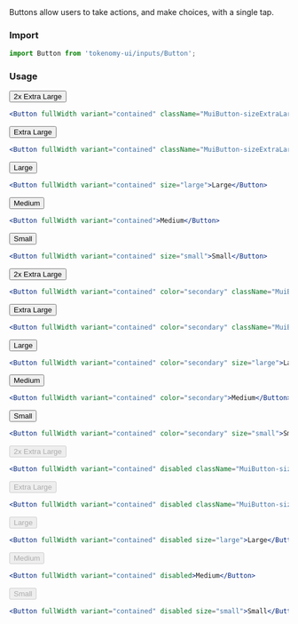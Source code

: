 
<Title>Button</Title>
<Subtitle>
  Buttons allow users to take actions, and make choices, with a single tap.
</Subtitle>

### Import

```jsx
import Button from 'tokenomy-ui/inputs/Button';
```

### Usage

<TabsState initial="primary">
  <div id="primary" title="Primary"><div>
<Button fullWidth variant="contained" className="MuiButton-sizeExtraLarge2x" style={{ marginTop: 20 }}>2x Extra Large</Button>

```jsx
<Button fullWidth variant="contained" className="MuiButton-sizeExtraLarge2x">2x Extra Large</Button>
```
<Button fullWidth variant="contained" className="MuiButton-sizeExtraLarge">Extra Large</Button>

```jsx
<Button fullWidth variant="contained" className="MuiButton-sizeExtraLarge">Extra Large</Button>
```
<Button fullWidth variant="contained" size="large">Large</Button>

```jsx
<Button fullWidth variant="contained" size="large">Large</Button>
```
<Button fullWidth variant="contained">Medium</Button>

```jsx
<Button fullWidth variant="contained">Medium</Button>
```
<Button fullWidth variant="contained" size="small">Small</Button>

```jsx
<Button fullWidth variant="contained" size="small">Small</Button>
```

  </div></div>
  <div id="secondary" title="Secondary"><div>
<Button fullWidth variant="contained" color="secondary" className="MuiButton-sizeExtraLarge2x" style={{ marginTop: 20 }}>2x Extra Large</Button>

```jsx
<Button fullWidth variant="contained" color="secondary" className="MuiButton-sizeExtraLarge2x">2x Extra Large</Button>
```
<Button fullWidth variant="contained" color="secondary" className="MuiButton-sizeExtraLarge">Extra Large</Button>

```jsx
<Button fullWidth variant="contained" color="secondary" className="MuiButton-sizeExtraLarge">Extra Large</Button>
```
<Button fullWidth variant="contained" color="secondary" size="large">Large</Button>

```jsx
<Button fullWidth variant="contained" color="secondary" size="large">Large</Button>
```
<Button fullWidth variant="contained" color="secondary">Medium</Button>

```jsx
<Button fullWidth variant="contained" color="secondary">Medium</Button>
```
<Button fullWidth variant="contained" color="secondary" size="small">Small</Button>

```jsx
<Button fullWidth variant="contained" color="secondary" size="small">Small</Button>
```

  </div></div>
  <div id="disabled" title="Disabled"><div>
  <Button fullWidth variant="contained" disabled className="MuiButton-sizeExtraLarge2x" style={{ marginTop: 20 }}>2x Extra Large</Button>

```jsx
<Button fullWidth variant="contained" disabled className="MuiButton-sizeExtraLarge2x">2x Extra Large</Button>
```
<Button fullWidth variant="contained" disabled className="MuiButton-sizeExtraLarge">Extra Large</Button>

```jsx
<Button fullWidth variant="contained" disabled className="MuiButton-sizeExtraLarge">Extra Large</Button>
```
<Button fullWidth variant="contained" disabled size="large">Large</Button>

```jsx
<Button fullWidth variant="contained" disabled size="large">Large</Button>
```
<Button fullWidth variant="contained" disabled>Medium</Button>

```jsx
<Button fullWidth variant="contained" disabled>Medium</Button>
```
<Button fullWidth variant="contained" disabled size="small">Small</Button>

```jsx
<Button fullWidth variant="contained" disabled size="small">Small</Button>
```

  </div></div>

</TabsState>
